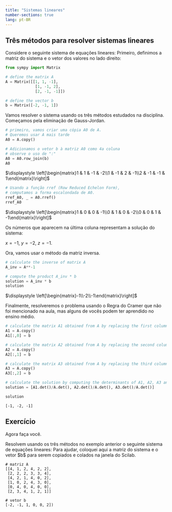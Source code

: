```yaml
---
title: "Sistemas lineares"
number-sections: true
lang: pt-BR
---
```



## Três métodos para resolver sistemas lineares


Considere o seguinte sistema de equações lineares:
\begin{align*}
x + y - z &= -2\\
x -y +2z &= -1\\
2x - y - z &= 1
\end{align*}
Primeiro, definimos a matriz do sistema e o vetor dos valores no lado
direito:


```python
from sympy import Matrix

# define the matrix A
A = Matrix([[1, 1, -1],
             [1, -1, 2],
             [2, -1, -1]])

# define the vector b
b = Matrix([-2, -1, 1])
```

Vamos resolver o sistema usando os três métodos estudados na disciplina.
Começamos pela eliminação de Gauss-Jordan.


```python
# primeiro, vamos criar uma cópia A0 de A. 
# Queremos usar A mais tarde
A0 = A.copy()

# Adicionamos o vetor b à matriz A0 como 4a coluna
# observe o uso de ":"
A0 = A0.row_join(b)
A0
```




$\displaystyle \left[\begin{matrix}1 & 1 & -1 & -2\\1 & -1 & 2 & -1\\2 & -1 & -1 & 1\end{matrix}\right]$




```python
# Usando a função rref (Row Reduced Echelon Form), 
# computamos a forma escalondada de A0.
rref_A0, _ = A0.rref()
rref_A0
```




$\displaystyle \left[\begin{matrix}1 & 0 & 0 & -1\\0 & 1 & 0 & -2\\0 & 0 & 1 & -1\end{matrix}\right]$



Os números que aparecem na última coluna representam a solução do sistema: 

$x=-1$, $y=-2$, $z=-1$.

Ora, vamos usar o método da matriz inversa.


```python
# calculate the inverse of matrix A
A_inv = A**-1

# compute the product A_inv * b
solution = A_inv * b
solution
```




$\displaystyle \left[\begin{matrix}-1\\-2\\-1\end{matrix}\right]$



Finalmente, resolveremos o problema usando o Regra do Cramer que não foi mencionado na aula, mas alguns de vocês podem ter aprendido no ensino médio.


```python
# calculate the matrix A1 obtained from A by replacing the first column with b
A1 = A.copy()
A1[:,0] = b

# calculate the matrix A2 obtained from A by replacing the second column with b
A2 = A.copy()
A2[:,1] = b

# calculate the matrix A3 obtained from A by replacing the third column with b
A3 = A.copy()
A3[:,2] = b

# calculate the solution by computing the determinants of A1, A2, A3 and dividing by the determinant of A
solution = [A1.det()/A.det(), A2.det()/A.det(), A3.det()/A.det()]

solution

```




    [-1, -2, -1]



## Exercício

Agora faça você. 

Resolvem usando os três métodos no exemplo anterior o seguinte sistema de equações lineares:
\begin{align*}
4x_1 + x_2 + 2x_3+ 4 x_4 +2 x_5 + 2 x_6 & = -2\\
2x_1 + 2x_2 + 2x_3 + 3x_4 + 3x_5 + 4x_6 & = -1\\
4x_1 + 2x_2 + x_3 + 4x_4 + 2x_6 & = 1\\
x_1 + 2x_3 + 4x_4 + 3x_5 & = 0\\
4x_2 + 4x_4 & = 0\\
2x_1 + 3x_2 + 4x_3 + x_4 + 2x_5 + x_6 & = 2
\end{align*}
Para ajudar, coloquei aqui a matriz do sistema e o vetor \$b\$ para
serem copiados e colados na janela do Scilab.

```
# matriz A
[[4, 1, 2, 4, 2, 2],
 [2, 2, 2, 3, 3, 4],
 [4, 2, 1, 4, 0, 2],
 [1, 0, 2, 4, 3, 0],
 [0, 4, 0, 4, 0, 0],
 [2, 3, 4, 1, 2, 1]]

# vetor b
[-2, -1, 1, 0, 0, 2])
```

